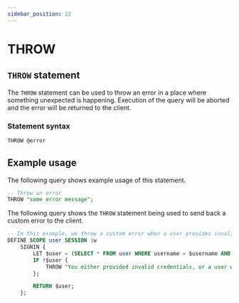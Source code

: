 ```yaml
---
sidebar_position: 22
---
```


# THROW

## `THROW` statement

The `THROW` statement can be used to throw an error in a place where something unexpected is happening. Execution of the query will be aborted and the error will be returned to the client.

### Statement syntax

```sql title="SurrealQL Syntax"
THROW @error
```

## Example usage

The following query shows example usage of this statement.

```sql
-- Throw an error
THROW "some error message";
```
The following query shows the `THROW` statement being used to send back a custom error to the client.

```sql
-- In this example, we throw a custom error when a user provides invalid signin details
DEFINE SCOPE user SESSION 1w
	SIGNIN {
		LET $user = (SELECT * FROM user WHERE username = $username AND crypto::argon2::compare(password, $password));
		IF !$user {
			THROW "You either provided invalid credentials, or a user with the username " + <string> $username + " might not exist.";
		};

		RETURN $user;
	};
```